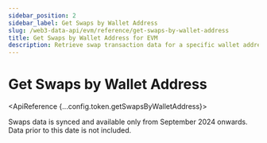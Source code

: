 ```yaml
---
sidebar_position: 2
sidebar_label: Get Swaps by Wallet Address
slug: /web3-data-api/evm/reference/get-swaps-by-wallet-address
title: Get Swaps by Wallet Address for EVM
description: Retrieve swap transaction data for a specific wallet address on EVM chains.
---
```




# Get Swaps by Wallet Address <MainnetBadge />

<SolanaApiBanner
  customTitle="Looking for swaps by wallet address on Solana?"
  customText="Access swaps by wallet address data using our powerful Solana API"
  customButtonText="Explore Solana API"
  customButtonLink="/web3-data-api/solana/reference/get-swaps-by-wallet-address"
/>

<ApiReference {...config.token.getSwapsByWalletAddress}>
  <Admonition type="info" title="Note">
    <p>
      Swaps data is synced and available only from September 2024 onwards. Data
      prior to this date is not included.
    </p>
  </Admonition>
</ApiReference>
